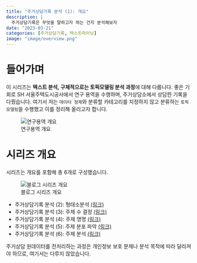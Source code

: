```yaml
---
title: "주거상담기록 분석 (1): 개요"
description: |
  주거상담기록은 무엇을 말하고자 하는 건지 분석해보자
date: "2023-03-21"
categories: [주거상담기록, 텍스트마이닝]
image: "image/overview.png"
---
```


# 들어가며

이 시리즈는 **텍스트 분석, 구체적으로는 토픽모델링 분석 과정**에 대해 다룹니다. 좋은 기회로 SH 서울주택도시공사에서 연구 용역을 수행하며, 주거상담소에서 상담한 기록을 다뤘습니다. 여기서 저는 `데이터 정제`와 분류할 카테고리를 지정하지 않고 분류하는 `토픽모델링`을 수행했고 이를 정리해 올리고자 합니다.

![연구용역 개요](image/overview.png)

# 시리즈 개요

시리즈는 개요를 포함해 총 6개로 구성했습니다.

![블로그 시리즈 개요](image/overview_blog.png)

-   주거상담기록 분석 (2): 형태소분석 [(링크)](../2023-03-22-housing-consultation-analysis-2/index.qmd)
-   주거상담기록 분석 (3): 주제 수 결정 [(링크)](../2023-03-23-housing-consultation-analysis-3/index.qmd)
-   주거상담기록 분석 (4): 주제 명명 [(링크)](../2023-03-24-housing-consultation-analysis-4/index.qmd)
-   주거상담기록 분석 (5): 주제 분포 파악 [(링크)](../2023-03-25-housing-consultation-analysis-5/index.qmd)
-   주거상담기록 분석 (6): 주제 분석 [(링크)](../2023-03-26-housing-consultation-analysis-6/index.qmd)

주거상담 원데이터를 전처리하는 과정은 개인정보 보호 문제나 분석 목적에 따라 달라져야 하므로, 여기서는 다루지 않았습니다.